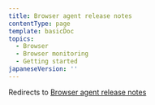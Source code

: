 ```yaml
---
title: Browser agent release notes
contentType: page
template: basicDoc
topics:
  - Browser
  - Browser monitoring
  - Getting started
japaneseVersion: ''
---
```


Redirects to [Browser agent release notes](/docs/release-notes/new-relic-browser-release-notes/browser-agent-release-notes)
